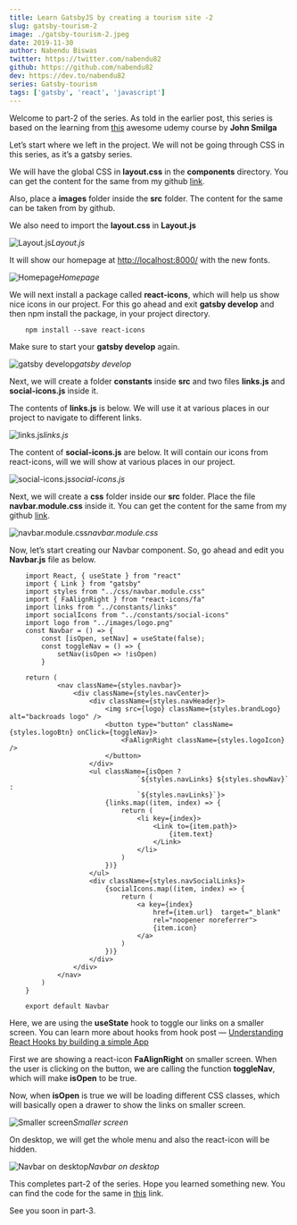```yaml
---
title: Learn GatsbyJS by creating a tourism site -2
slug: gatsby-tourism-2
image: ./gatsby-tourism-2.jpeg
date: 2019-11-30
author: Nabendu Biswas
twitter: https://twitter.com/nabendu82
github: https://github.com/nabendu82
dev: https://dev.to/nabendu82
series: Gatsby-tourism
tags: ['gatsby', 'react', 'javascript']
---
```


Welcome to part-2 of the series. As told in the earlier post, this series is based on the learning from [this](https://www.udemy.com/course/gatsby-tutorial-and-projects-course/) awesome udemy course by **John Smilga**

Let’s start where we left in the project. We will not be going through CSS in this series, as it’s a gatsby series.

We will have the global CSS in **layout.css** in the **components** directory. You can get the content for the same from my github [link](https://github.com/nabendu82/gatsbyTourism).

Also, place a **images** folder inside the **src** folder. The content for the same can be taken from by github.

We also need to import the **layout.css** in **Layout.js**

![Layout.js](https://ik.imagekit.io/thewebdev/GatsbyTourism/2/1_qJGR5p-hx.png)*Layout.js*

It will show our homepage at [http://localhost:8000/](http://localhost:8000/) with the new fonts.

![Homepage](https://ik.imagekit.io/thewebdev/GatsbyTourism/2/2_CInNB3_04d.png)*Homepage*

We will next install a package called **react-icons**, which will help us show nice icons in our project. For this go ahead and exit **gatsby develop** and then npm install the package, in your project directory.

<div className={styles.code__block}>

```
    npm install --save react-icons
```

</div>

Make sure to start your **gatsby develop** again.

![gatsby develop](https://ik.imagekit.io/thewebdev/GatsbyTourism/2/3_HG_K40sUTB.png)*gatsby develop*

Next, we will create a folder **constants** inside **src** and two files **links.js** and **social-icons.js** inside it.

The contents of **links.js** is below. We will use it at various places in our project to navigate to different links.

![links.js](https://ik.imagekit.io/thewebdev/GatsbyTourism/2/4_f_IvK0XFS.png)*links.js*

The content of **social-icons.js** are below. It will contain our icons from react-icons, will we will show at various places in our project.

![social-icons.js](https://ik.imagekit.io/thewebdev/GatsbyTourism/2/5_9CJ1tBxGCS.png)*social-icons.js*

Next, we will create a **css** folder inside our **src** folder. Place the file **navbar.module.css** inside it. You can get the content for the same from my github [link](https://github.com/nabendu82/gatsbyTourism).

![navbar.module.css](https://ik.imagekit.io/thewebdev/GatsbyTourism/2/6_VSDLzfjG59.png)*navbar.module.css*

Now, let’s start creating our Navbar component. So, go ahead and edit you **Navbar.js** file as below.

<div className={styles.code__block}>

```
    import React, { useState } from "react"
    import { Link } from "gatsby"
    import styles from "../css/navbar.module.css"
    import { FaAlignRight } from "react-icons/fa"
    import links from "../constants/links"
    import socialIcons from "../constants/social-icons"
    import logo from "../images/logo.png"
    const Navbar = () => {
        const [isOpen, setNav] = useState(false);
        const toggleNav = () => {
            setNav(isOpen => !isOpen)
        }

    return (
            <nav className={styles.navbar}>
                <div className={styles.navCenter}>
                    <div className={styles.navHeader}>
                        <img src={logo} className={styles.brandLogo} alt="backroads logo" />
                        <button type="button" className={styles.logoBtn} onClick={toggleNav}>
                            <FaAlignRight className={styles.logoIcon} />
                        </button>
                    </div>
                    <ul className={isOpen ?
                                `${styles.navLinks} ${styles.showNav}` :
                                `${styles.navLinks}`}>
                        {links.map((item, index) => {
                            return (
                                <li key={index}>
                                    <Link to={item.path}>
                                        {item.text}
                                    </Link>
                                </li>
                            )
                        })}
                    </ul>
                    <div className={styles.navSocialLinks}>
                        {socialIcons.map((item, index) => {
                            return (
                                <a key={index}
                                    href={item.url}  target="_blank"
                                    rel="noopener noreferrer">
                                    {item.icon}
                                </a>
                            )
                        })}
                    </div>
                </div>
            </nav>
        )
    }

    export default Navbar
```

</div>

Here, we are using the **useState** hook to toggle our links on a smaller screen. You can learn more about hooks from hook post — [Understanding React Hooks by building a simple App](https://dev.to/nabendu82/understanding-react-hooks-by-building-a-simple-app-4i6d)

First we are showing a react-icon **FaAlignRight** on smaller screen. When the user is clicking on the button, we are calling the function **toggleNav**, which will make **isOpen** to be true.

Now, when **isOpen** is true we will be loading different CSS classes, which will basically open a drawer to show the links on smaller screen.

<div className={styles.image__small}>

![Smaller screen](https://ik.imagekit.io/thewebdev/GatsbyTourism/2/7_wgdKyZDqHg.gif)*Smaller screen*

</div>

On desktop, we will get the whole menu and also the react-icon will be hidden.

![Navbar on desktop](https://ik.imagekit.io/thewebdev/GatsbyTourism/2/8_5rZ6I93kt3.png)*Navbar on desktop*

This completes part-2 of the series. Hope you learned something new. You can find the code for the same in [this](https://github.com/nabendu82/gatsbyTourism) link.

See you soon in part-3.
